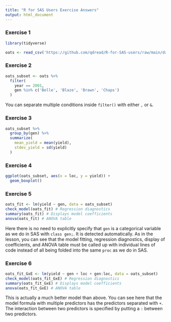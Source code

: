 ```yaml
---
title: "R for SAS Users Exercise Answers"
output: html_document
---
```


### Exercise 1

```r
library(tidyverse)

oats <- read_csv('https://github.com/qdread/R-for-SAS-users/raw/main/data/Edwards_oats.csv')
```

### Exercise 2

```r
oats_subset <- oats %>%
  filter(
    year == 2001, 
    gen %in% c('Belle', 'Blaze', 'Brawn', 'Chaps')
  )
```

You can separate multiple conditions inside `filter()` with either `,` or `&`.

### Exercise 3

```r
oats_subset %>%
  group_by(gen) %>%
  summarize(
    mean_yield = mean(yield),
    stdev_yield = sd(yield)
  )
```

### Exercise 4

```r
ggplot(oats_subset, aes(x = loc, y = yield)) +
  geom_boxplot()
```

### Exercise 5

```r
oats_fit <- lm(yield ~ gen, data = oats_subset)
check_model(oats_fit) # Regression diagnostics
summary(oats_fit) # Displays model coefficients
anova(oats_fit) # ANOVA table
```

Here there is no need to explicitly specify that `gen` is a categorical variable as we do in SAS with `class gen;`. It is detected automatically. As in the lesson, you can see that the model fitting, regression diagnostics, display of coefficients, and ANOVA table must be called up with individual lines of code instead of all being folded into the same `proc` as we do in SAS.

### Exercise 6

```r
oats_fit_GxE <- lm(yield ~ gen + loc + gen:loc, data = oats_subset)
check_model(oats_fit_GxE) # Regression diagnostics
summary(oats_fit_GxE) # Displays model coefficients
anova(oats_fit_GxE) # ANOVA table
```

This is actually a much better model than above. You can see here that the model formula with multiple predictors has the predictors separated with `+`. The interaction between two predictors is specified by putting a `:` between two predictors.

